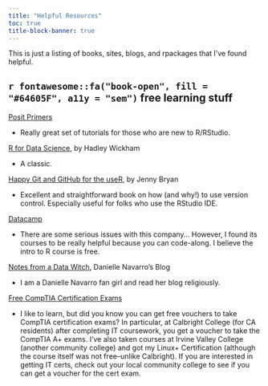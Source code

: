 ```yaml
---
title: "Helpful Resources"
toc: true
title-block-banner: true
---
```


This is just a listing of books, sites, blogs, and rpackages that I've found helpful. 

## `r fontawesome::fa("book-open", fill = "#64605F", a11y = "sem")` free learning stuff

[Posit Primers](https://posit.cloud/learn/primers)

  + Really great set of tutorials for those who are new to R/RStudio.
  
[R for Data Science](https://r4ds.had.co.nz/), by Hadley Wickham

  + A classic.

[Happy Git and GitHub for the useR](https://happygitwithr.com/), by Jenny Bryan

  + Excellent and straightforward book on how (and why!) to use version control. Especially useful for folks who use the RStudio IDE. 
  
[Datacamp](https://app.datacamp.com/learn/courses/free-introduction-to-r)

  + There are some serious issues with this company... However, I found its courses to be really helpful because you can code-along. I believe the intro to R course is free.
  
[Notes from a Data Witch](https://blog.djnavarro.net/), Danielle Navarro's Blog

  + I am a Danielle Navarro fan girl and read her blog religiously. 
  
[Free CompTIA Certification Exams](https://www.calbright.org/)

  + I like to learn, but did you know you can get free vouchers to take CompTIA certification exams? In particular, at Calbright College (for CA residents) after completing IT coursework, you get a voucher to take the CompTIA A+ exams. I've also taken courses at Irvine Valley College (another community college) and got my Linux+ Certification (although the course itself was not free--unlike Calbright). If you are interested in getting IT certs, check out your local community college to see if you can get a voucher for the cert exam. 
  


